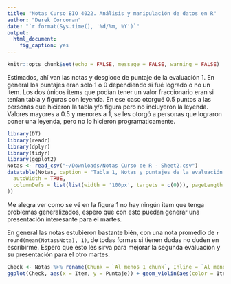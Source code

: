 ```yaml
---
title: "Notas Curso BIO 4022. Análisis y manipulación de datos en R"
author: "Derek Corcoran"
date: "`r format(Sys.time(), '%d/%m, %Y')`"
output: 
  html_document:
    fig_caption: yes
---
```


```r
knitr::opts_chunk$set(echo = FALSE, message = FALSE, warning = FALSE)
```

Estimados, ahí van las notas y desgloce de puntaje de la evaluación 1. En general los puntajes eran solo 1 o 0 dependiendo si fué logrado o no un item. Los dos únicos items que podían tener un valor fraccionario eran si tenían tabla y figuras con leyenda. En ese caso otorgué 0.5 puntos a las personas que hicieron la tabla y/o figura pero no incluyeron la leyenda. Valores mayores a 0.5 y menores a 1, se les otorgó a personas que lograron poner una leyenda, pero no lo hicieron programaticamente.

```r
library(DT)
library(readr)
library(dplyr)
library(tidyr)
library(ggplot2)
Notas <- read_csv("~/Downloads/Notas Curso de R - Sheet2.csv")
datatable(Notas, caption = "Tabla 1, Notas y puntajes de la evaluación 1",style = "bootstrap", rownames = FALSE,  options = list(
  autoWidth = TRUE,
  columnDefs = list(list(width = '100px', targets = c(0))), pageLength = 30
))
```

Me alegra ver como se vé en la figura 1 no hay ningún item que tenga problemas generalizados, espero que con esto puedan generar una presentación interesante para el martes.

En general las notas estubieron bastante bién, con una nota promedio de `r round(mean(Notas$Nota), 1)`, de todas formas si tienen dudas no duden en escribirme. Espero que esto les sirva para mejorar la segunda evaluación y su presentación para el otro martes.

```r
Check <- Notas %>% rename(Chunk = `Al menos 1 chunk`, Inline = `Al menos un inline code`, Tabla = `Al menos una tabla con leyenda`, Figura = `Al menos una figura con leyenda`, Rpubs = `Subido a rpubs`)%>% gather(key = Item, value = Puntaje, -Rut, -porcentaje, -Nota, -total)
ggplot(Check, aes(x = Item, y = Puntaje)) + geom_violin(aes(color = Item)) + geom_jitter(aes(color = Item))
```